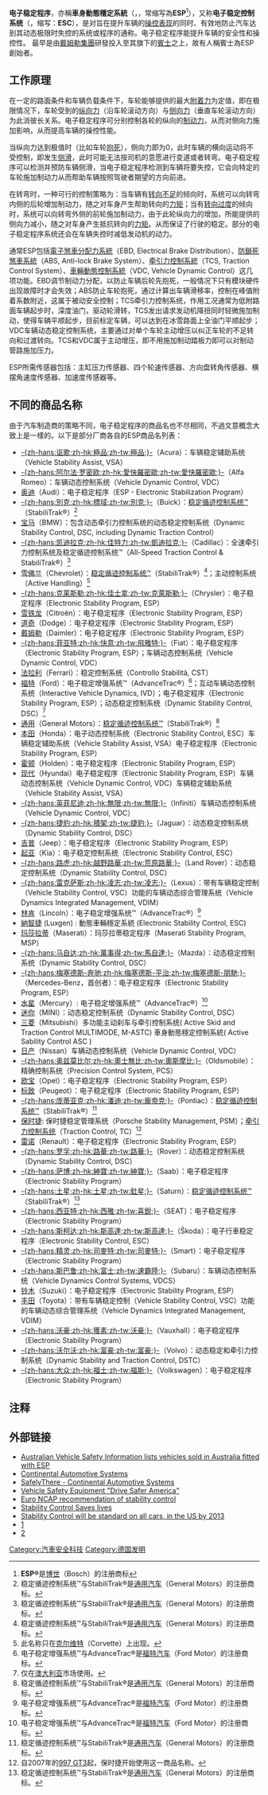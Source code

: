 {{noteTA
|T=zh-tw:電子穩定程式;zh-cn:电子稳定程序;
|1=zh-hans:抱死;zh-hant:鎖死;
|2=zh-tw:程式;zh-cn:程序
}}
'''电子稳定程序'''，亦稱'''車身動態穩定系統'''（{{lang-en|'''Electronic Stability Program'''}}，{{lang-de|'''Elektronisches Stabilitätsprogramm'''}}，常缩写為'''ESP'''<ref>'''ESP®'''是[[罗伯特·博世有限公司|博世]]（Bosch）的注册商标</ref>），又称'''电子稳定控制系统'''（'''{{lang|en|Electronic Stability Control}}'''，缩写：'''ESC'''），是对旨在提升车辆的[[汽车操控|操控表现]]的同时、有效地防止汽车达到其动态极限时失控的系统或程序的通称。电子稳定程序能提升车辆的安全性和操控性。
最早是由[[戴姆勒集團|戴姆勒集團]]研發投入至其旗下的[[賓士|賓士]]之上，故有人稱賓士為ESP創始者。

== 工作原理 ==
在一定的路面条件和车辆负载条件下，车轮能够提供的最大[[附着力|附着力]]为定值，即在极限情况下，车轮受到的[[纵向力|纵向力]]（沿车轮滚动方向）与[[侧向力|侧向力]]（垂直车轮滚动方向）为此消彼长关系。电子稳定程序可分别控制各轮的纵向的[[制动力|制动力]]，从而对侧向力施加影响，从而提高车辆的操控性能。

当纵向力达到极值时（比如车轮[[抱死|抱死]]），侧向力即为0，此时车辆的横向运动将不受控制，即发生[[侧滑|侧滑]]，此时可能无法按司机的意愿进行变道或者转弯。电子稳定程序可以检测并预防车辆侧滑，当电子稳定程序检测到车辆将要失控，它会向特定的车轮施加制动力从而帮助车辆按照驾驶者期望的方向前进。

在转弯时，一种可行的控制策略为：当车辆有[[转向不足|转向不足]]的倾向时，系统可以向转弯内侧的后轮增加制动力，随之对车身产生帮助转向的[[力矩|力矩]]；当有[[转向过度|转向过度]]的倾向时，系统可以向转弯外侧的前轮施加制动力，由于此轮纵向力的增加，所能提供的侧向力减小，随之对车身产生抵抗转向的[[力矩|力矩]]。从而保证了行驶的稳定。部分的电子稳定程序系统还会在车辆失控时减低发动机的动力。

通常ESP包括[[電子制動力分配系統|電子煞車分配力系統]]（EBD, Electrical Brake Distribution）、[[防鎖死煞車系統|防鎖死煞車系統]]（ABS, Anti-lock Brake System）、[[牵引力控制系統|牵引力控制系統]]（TCS, Traction Control System）、[[車輛動態控制系統|車輛動態控制系統]]（VDC, Vehicle Dynamic Control）这几项功能。EBD调节制动力分配，以防止车辆后轮先抱死，一般情况下只有模块硬件出现故障时才会失效；ABS防止车轮抱死，通过计算出车辆滑移率，控制在峰值附着系数附近，这属于被动安全控制；TCS牵引力控制系统，作用工况通常为低附路面车辆起步时，深度油门，驱动轮滑转，TCS发出请求发动机降扭同时轻微施加制动，使得车辆平顺起步，目前标定车辆，可以达到在冰雪路面上全油门平顺起步；VDC车辆动态稳定控制系统，主要通过对单个车轮主动增压以纠正车轮的不足转向和过渡转向。TCS和VDC属于主动增压，即不用施加制动踏板力即可以对制动管路施加压力。

ESP所需传感器包括：主缸压力传感器、四个轮速传感器、方向盘转角传感器、横摆角速度传感器、加速度传感器等。

== 不同的商品名称 ==
由于汽车制造商的策略不同，电子稳定程序的商品名也不尽相同，不過文意概念大致上是一樣的。以下是部分厂商各自的ESP商品名列表：

* [[讴歌|-{zh-hans:讴歌;zh-hk:極品;zh-tw:極品;}-]]（Acura）：车辆稳定辅助系统（Vehicle Stability Assist, VSA）
* [[阿尔法·罗密欧|-{zh-hans:阿尔法·罗密欧;zh-hk:愛快羅密歐;zh-tw:愛快羅密歐;}-]]（Alfa Romeo）：车辆动态控制系统（Vehicle Dynamic Control, VDC）
* [[奥迪|奥迪]]（Audi）：电子稳定程序（ESP - Electronic Stabilization Program）
* [[别克|-{zh-hans:別克;zh-hk:標域;zh-tw:別克;}-]]（Buick）：[[稳定循迹控制系统|稳定循迹控制系统™]]（StabiliTrak®）<ref name="GM">稳定循迹控制系统™与StabiliTrak®是[[通用汽车|通用汽车]]（General Motors）的注册商标。</ref>
* [[宝马|宝马]]（BMW）：包含动态牵引力控制系统的动态稳定控制系统（Dynamic Stability Control, DSC, including Dynamic Traction Control）
* [[凯迪拉克|-{zh-hans:凯迪拉克;zh-hk:佳特力;zh-tw:凱迪拉克;}-]]（Cadillac）：全速牵引力控制系统及稳定循迹控制系统™（All-Speed Traction Control & StabiliTrak®）<ref name="GM">稳定循迹控制系统™与StabiliTrak®是[[通用汽车|通用汽车]]（General Motors）的注册商标。</ref>
* [[雪佛兰|雪佛兰]]（Chevrolet）：[[稳定循迹控制系统|稳定循迹控制系统™]]（StabiliTrak®）<ref name="GM">稳定循迹控制系统™与StabiliTrak®是[[通用汽车|通用汽车]]（General Motors）的注册商标。</ref>；主动控制系统（Active Handling）<ref>此名称只在[[雪佛兰克尔维特|克尔维特]]（Corvette）上出现。</ref>
* [[克萊斯勒集團|-{zh-hans:克莱斯勒;zh-hk:佳士拿;zh-tw:克萊斯勒;}-]]（Chrysler）：电子稳定程序（Electronic Stability Program, ESP）
* [[雪铁龙|雪铁龙]]（Citroën）：电子稳定程序（Electronic Stability Program, ESP）
* [[道奇|道奇]]（Dodge）：电子稳定程序（Electronic Stability Program, ESP）
* [[戴姆勒|戴姆勒]]（Daimler）：电子稳定程序（Electronic Stability Program, ESP）
* [[菲亚特汽车|-{zh-hans:菲亚特;zh-hk:快意;zh-tw:飛雅特;}-]]（Fiat）：电子稳定程序（Electronic Stability Program, ESP）；车辆动态控制系统（Vehicle Dynamic Control, VDC）
* [[法拉利|法拉利]]（Ferrari）：稳定控制系统（Controllo Stabilità, CST） 
* [[福特汽车|福特]]（Ford）：电子稳定增强系统™（AdvanceTrac®）<ref name="Ford">电子稳定增强系统™与AdvanceTrac®是[[福特汽车|福特汽车]]（Ford Motor）的注册商标。</ref>；互动车辆动态控制系统（Interactive Vehicle Dynamics, IVD）；电子稳定程序（Electronic Stability Program, ESP）；动态稳定控制系统（Dynamic Stability Control, DSC）<ref>仅在[[澳大利亚|澳大利亚]]市场使用。</ref>
* [[通用汽车|通用]]（General Motors）：[[稳定循迹控制系统|稳定循迹控制系统™]]（StabiliTrak®）<ref name="GM">稳定循迹控制系统™与StabiliTrak®是[[通用汽车|通用汽车]]（General Motors）的注册商标。</ref>
* [[本田技研|本田]]（Honda）：电子动态控制系统（Electronic Stability Control, ESC）车辆稳定辅助系统（Vehicle Stability Assist, VSA）电子稳定程序（Electronic Stability Program, ESP）
* [[霍顿汽车|霍顿]]（Holden）：电子稳定程序（Electronic Stability Program, ESP）
* [[现代汽车|现代]]（Hyundai）电子稳定程序（Electronic Stability Program, ESP）车辆动态控制系统（Vehicle Dynamic Control, VDC）车辆稳定辅助系统（Vehicle Stability Assist, VSA）
* [[英菲尼迪|-{zh-hans:英菲尼迪;zh-hk:無限;zh-tw:無限;}-]]（Infiniti）车辆动态控制系统（Vehicle Dynamic Control, VDC）
* [[捷豹|-{zh-hans:捷豹;zh-hk:積架;zh-tw:捷豹;}-]]（Jaguar）：动态稳定控制系统（Dynamic Stability Control, DSC）
* [[吉普汽车|吉普]]（Jeep）：电子稳定程序（Electronic Stability Program, ESP）
* [[起亚|起亚]]（Kia）：电子稳定控制系统（Electronic Stability Control, ESC）
* [[路虎|-{zh-hans:路虎;zh-hk:越野路華;zh-tw:荒原路華;}-]]（Land Rover）：动态稳定控制系统（Dynamic Stability Control, DSC）
* [[雷克萨斯|-{zh-hans:雷克萨斯;zh-hk:凌志;zh-tw:凌志;}-]]（Lexus）：带有车辆稳定控制（Vehicle Stability Control, VSC）功能的车辆动态综合管理系统（Vehicle Dynamics Integrated Management, VDIM）
* [[林肯汽车|林肯]]（Lincoln）：电子稳定增强系统™（AdvanceTrac®）<ref name="Ford">电子稳定增强系统™与AdvanceTrac®是[[福特汽车|福特汽车]]（Ford Motor）的注册商标。</ref>
* [[納智捷|納智捷]] (Luxgen) : 動態車輛穩定系統 (Electronic Stability Control, ESC)
* [[玛莎拉蒂|玛莎拉蒂]]（Maserati）：玛莎拉蒂稳定程序（Maserati Stability Program, MSP）
* [[马自达|-{zh-hans:马自达;zh-hk:萬事得;zh-tw:馬自達;}-]]（Mazda）：动态稳定控制系统（Dynamic Stability Control, DSC）
* [[梅塞德斯-奔驰|-{zh-hans:梅塞德斯-奔驰;zh-hk:梅塞德斯-平治;zh-tw:梅塞德斯-朋馳;}-]]（Mercedes-Benz，首创者）：电子稳定程序（Electronic Stability Program, ESP）
* [[水星汽车|水星]]（Mercury）: 电子稳定增强系统™（AdvanceTrac®）<ref name="Ford">电子稳定增强系统™与AdvanceTrac®是[[福特汽车|福特汽车]]（Ford Motor）的注册商标。</ref>
* [[迷你_(汽車)|迷你]]（MINI）：动态稳定控制系统（Dynamic Stability Control, DSC）
* [[三菱汽车|三菱]]（Mitsubishi）多功能主动刹车与牵引控制系统( Active Skid and Traction Control MULTIMODE, M-ASTC)  車身動態穩定控制系統( Active Sability Control ASC )  
* [[日产汽车|日产]]（Nissan）车辆动态控制系统（Vehicle Dynamic Control, VDC）
* [[奧茲摩比|-{zh-hans:奥兹莫比尔;zh-hk:奧士無比;zh-tw:奧斯摩比;}-]]（Oldsmobile）：精确控制系统（Precision Control System, PCS）
* [[欧宝|欧宝]]（Opel）：电子稳定程序（Electronic Stability Program, ESP）
* [[标致|标致]]（Peugeot）：电子稳定程序（Electronic Stability Program, ESP）
* [[庞蒂亚克|-{zh-hans:庞蒂亚克;zh-hk:潘迪;zh-tw:龐帝克;}-]]（Pontiac）：[[稳定循迹控制系统|稳定循迹控制系统™]]（StabiliTrak®）<ref name="GM">稳定循迹控制系统™与StabiliTrak®是[[通用汽车|通用汽车]]（General Motors）的注册商标。</ref>
* [[保时捷|保时捷]]: 保时捷稳定管理系统（Porsche Stability Management, PSM）；[[牵引力控制系统|牵引力控制系统]]（Traction Control, TC）<ref>自2007年的[[保时捷997|997 GT3]]起，保时捷开始使用这一商品名称。</ref>
* [[雷诺|雷诺]]（Renault）：电子稳定程序（Electronic Stability Program, ESP）
* [[罗孚_(汽车品牌)|-{zh-hans:罗孚;zh-hk:路華;zh-tw:路華;}-]]（Rover）：动态稳定控制系统（Dynamic Stability Control, DSC）
* [[萨博汽车|-{zh-hans:萨博;zh-hk:紳寶;zh-tw:紳寶;}-]]（Saab）：电子稳定程序（Electronic Stability Program）
* [[土星汽车|-{zh-hans:土星;zh-hk:土星;zh-tw:釷星;}-]]（Saturn）：[[稳定循迹控制系统|稳定循迹控制系统™]]（StabiliTrak®）<ref name="GM">稳定循迹控制系统™与StabiliTrak®是[[通用汽车|通用汽车]]（General Motors）的注册商标。</ref>
* [[西亚特|-{zh-hans:西亚特;zh-hk:西雅;zh-tw:喜銳;}-]]（SEAT）：电子稳定程序（Electronic Stability Program）
* [[斯柯达汽车|-{zh-hans:斯柯达;zh-hk:斯高達;zh-tw:斯高達;}-]]（Škoda）：电子行車稳定程序（Electronic Stability Control, ESC）
* [[精灵汽车|-{zh-hans:精灵;zh-hk:司麥特;zh-tw:司麥特;}-]]（Smart）：电子稳定程序（Electronic Stability Program）
* [[斯巴鲁|-{zh-hans:斯巴鲁;zh-hk:富士;zh-tw:速霸陸;}-]]（Subaru）：车辆动态控制系统（Vehicle Dynamics Control Systems, VDCS）
* [[鈴木_(公司)|铃木]]（Suzuki）：电子稳定程序（Electronic Stability Program, ESP）
* [[丰田汽车|丰田]]（Toyota）：带有车辆稳定控制（Vehicle Stability Control, VSC）功能的车辆动态综合管理系统（Vehicle Dynamics Integrated Management, VDIM）
* [[佛賀汽車|-{zh-hans:沃豪;zh-hk:獲素;zh-tw:沃豪;}-]]（Vauxhall）：电子稳定程序（Electronic Stability Program）
* [[沃尔沃轿车|-{zh-hans:沃尔沃;zh-hk:富豪;zh-tw:富豪;}-]]（Volvo）：动态稳定和牵引力控制系统（Dynamic Stability and Traction Control, DSTC）
* [[大众汽车|-{zh-hans:大众;zh-hk:福士;zh-tw:福斯;}-]]（Volkswagen）：电子稳定程序（Electronic Stability Program）

== 注释 ==
<div class="references-small">
<references />
</div>

== 外部链接 ==
* [https://web.archive.org/web/20060705092305/http://www.vicroads.vic.gov.au/vehiclesafety Australian Vehicle Safety Information lists vehicles sold in Australia fitted with ESP]
* [https://web.archive.org/web/20061213014401/http://www.contitevesna.com/index2.htm Continental Automotive Systems]
* [http://www.safelythere.com/ SafelyThere - Continental Automotive Systems] {{Wayback|url=http://www.safelythere.com/ |date=20070609211241 }}
* [https://web.archive.org/web/20170614145547/http://drivesaferamerica.org/ Vehicle Safety Equipment "Drive Safer America"]
* [http://www.euroncap.com/content/safety_ratings/recommendation.php Euro NCAP recommendation of stability control] {{Wayback|url=http://www.euroncap.com/content/safety_ratings/recommendation.php |date=20070410201329 }}
* [https://web.archive.org/web/20100111175448/http://www.nhtsa.dot.gov/portal/site/nhtsa/menuitem.012c081c5966f0ca3253ab10cba046a0 Stability Control Saves lives]
* [https://web.archive.org/web/20070929120344/http://www.consumeraffairs.com/news04/2006/09/nhtsa_stability.html Stability Control will be standard on all cars, in the US by 2013]
* [http://www.wnd.com/video/?channel=Science%20Tech&clipid=68003] {{Wayback|url=http://www.wnd.com/video/?channel=Science%20Tech&clipid=68003 |date=20070903103906 }}
* [http://www.youtube.com/watch?v=akZ9AaFB7Zc&feature=related] {{Wayback|url=http://www.youtube.com/watch?v=akZ9AaFB7Zc&feature=related |date=20141102001522 }}

{{零件與附件}}

[[Category:汽車安全科技|Category:汽車安全科技]]
[[Category:德国发明|Category:德国发明]]